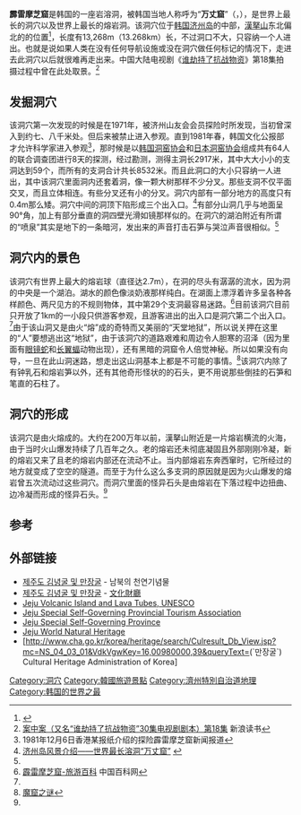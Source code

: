 {{coord|33.5282|126.7701|type:landmark_region:KR|display=title}}
{{Infobox Korean settlement
| title       = 霹雷摩芝窟/万丈窟<br>Manjanggul
|img =Byokro.jpg
| context     = south
| hangul = 만장굴
| hanja  = 萬丈窟
| rr     = Manjang-gul
| mr     = Manjanggul
}}

'''霹雷摩芝窟'''是韩国的一座岩溶洞，被韩国当地人称呼为“'''万丈窟'''”（{{lang-ko|만장굴/萬丈窟}}，{{lang-en|Manjanggul}}），是世界上最长的洞穴以及世界上最长的熔岩洞。该洞穴位于[[韩国|韩国]][[济州岛|济州岛]]的中部，[[漢拏山|漢拏山]]东北偏北的的位置<ref>{{Cite web |url=http://www.hijeju.or.kr/english/jejuinfo/dongbu_focus.html |title=Jeju Special Self-Governing Privincial Tourism Association - East Jeju Tour |accessdate=2013-06-03 |archive-date=2013-07-15 |archive-url=https://web.archive.org/web/20130715224036/http://www.hijeju.or.kr/english/jejuinfo/dongbu_focus.html |dead-url=yes }}</ref>，长度有13,268m（13.268km）长，不过洞口不大，只容纳一个人进出。也就是说如果人类在没有任何导航设施或没在洞穴做任何标记的情况下，走进去此洞穴以后就很难再走出来。中国大陆电视剧《[[谁劫持了抗战物资|谁劫持了抗战物资]]》第18集拍摄过程中曾在此处取景。<ref name="谁劫持了抗战物资">[http://vip.book.sina.com.cn/book/chapter_135553_103449.html 案中案（又名“谁劫持了抗战物资”30集电视剧剧本）第18集] {{Wayback|url=http://vip.book.sina.com.cn/book/chapter_135553_103449.html |date=20180523173554 }} 新浪读书</ref>

==发掘洞穴==
该洞穴第一次发现的时候是在1971年，被济州山友会会员探险时所发现，当初曾深入到约七、八千米处。但后来被禁止进入参观。直到1981年春，韩国文化公报部才允许科学家进入参观<ref>1981年12月6日香港某报纸介绍的探险霹雷摩芝窟新闻报道</ref>，那时候是以[[韩国洞窑协会|韩国洞窑协会]]和[[日本洞窑协会|日本洞窑协会]]组成共有64人的联合调查团进行8天的探测，经过勘测，测得主洞长2917米，其中大大小小的支洞达到59个，而所有的支洞合计共长8532米。而且此洞口的大小只容纳一人进出，其中该洞穴里面洞内还套着洞，像一颗大树那样不少分叉。那些支洞不仅平面交叉，而且立体相连。有些分叉还有小的分叉。洞穴内部有一部分地方的高度只有0.4m那么矮。洞穴中间的洞顶下陷形成三个出入口。<ref name="济州岛万丈窟">[http://www.apollo.cn/News/Details/3348 济州岛风景介绍——世界最长溶洞“万丈窟”] {{webarchive|url=https://web.archive.org/web/20130926033208/http://apollo.cn/News/Details/3348 |date=2013-09-26 }}</ref>有部分山洞几乎与地面呈90°角，加上有部分垂直的洞四壁光滑如镜那样似的。在洞穴的湖泊附近有所谓的“喷泉”其实是地下的一条暗河，发出来的声音打击石笋与哭泣声音很相似。<ref name="谁劫持了抗战物资"/>

==洞穴内的景色==
该洞穴有世界上最大的熔岩球（直径达2.7m），在洞的尽头有潺潺的流水，因为洞的中央是一个湖泊。湖水的颜色像淡奶液那样纯白。在湖面上漂浮着许多呈各种各样颜色、两尺见方的不规则物体，其中第29个支洞最容易迷路。<ref name="中国百科网">[http://www.chinabaike.com/article/316/tour/2007/20071107624436.html 霹雷摩芝窟-旅游百科]{{Dead link|date=2020年1月 |bot=InternetArchiveBot |fix-attempted=yes }} 中国百科网</ref>目前该洞穴目前只开放了1km的一小段只供游客参观，且游客进出的出入口是洞穴第二个出入口。<ref name="济州岛万丈窟"/>由于该山洞又是由火“熔”成的奇特而又美丽的“天堂地狱”，所以说关押在这里的“人”要想逃出这“地狱”，由于该洞穴的道路艰难和周边令人胆寒的沼泽（因为里面有[[眼镜蛇|眼镜蛇]]和[[长翼蝠|长翼蝠]]动物出现），还有黑暗的洞窟令人倍觉神秘。所以如果没有向导，一旦在此山洞迷路，想走出这山洞基本上都是不可能的事情。<ref>[http://www.dzxsw.net/book/79125/80775.html  魔窟之谜]</ref>该洞穴内除了有钟乳石和熔岩笋以外，还有其他奇形怪状的的石头，更不用说那些倒挂的石笋和笔直的石柱了。

==洞穴的形成==
该洞穴是由火熔成的。大约在200万年以前，漢拏山附近是一片熔岩横流的火海，由于当时火山爆发持续了几百年之久。老的熔岩还未彻底凝固且外部刚刚冷凝，新的熔岩又来了且老的熔岩内部还在流动不止。当内部熔岩东奔西窜时，它所经过的地方就变成了空空的隧道。而至于为什么这么多支洞的原因就是因为火山爆发的熔岩曾五次流动过这些洞穴。而洞穴里面的怪异石头是由熔岩在下落过程中边扭曲、边冷凝而形成的怪异石头。<ref name="中国百科网"/>

==参考==
{{reflist}}

==外部链接==
* [http://nm.nktech.net/cont/natural_v.jsp?nat_id=NM-SK098&nation=S 제주도 김녕굴 및 만장굴] {{Wayback|url=http://nm.nktech.net/cont/natural_v.jsp?nat_id=NM-SK098&nation=S |date=20160304221347 }} - 남북의 천연기념물
* [http://www.ocp.go.kr:9000/n_dasencgi/full.cgi?v_db=1&v_disp_type=2&v_doc_no=2642 제주도 김녕굴 및 만장굴] {{Wayback|url=http://www.ocp.go.kr:9000/n_dasencgi/full.cgi?v_db=1&v_disp_type=2&v_doc_no=2642 |date=20071026032829 }} - [[文化財廳|文化財廳]]
*[http://whc.unesco.org/en/list/1264 Jeju Volcanic Island and Lava Tubes, UNESCO] {{Wayback|url=http://whc.unesco.org/en/list/1264 |date=20181226003949 }}
*[https://web.archive.org/web/20110901184418/http://www.hijeju.or.kr/english/main.html Jeju Special Self-Governing Provincial Tourism Association]
*[https://archive.is/20130218215028/http://cyber.jeju.go.kr/contents/index.php?mid=0105&cat=TUTUTU04&act=detail&seq=50105 Jeju Special Self-Governing Province]
*[https://web.archive.org/web/20130728125742/http://jejuwnh.jeju.go.kr/english.php Jeju World Natural Heritage]
*[http://www.cha.go.kr/korea/heritage/search/Culresult_Db_View.jsp?mc=NS_04_03_01&VdkVgwKey=16,00980000,39&queryText=(`만장굴`) Cultural Heritage Administration of Korea] {{Wayback|url=http://www.cha.go.kr/korea/heritage/search/Culresult_Db_View.jsp?mc=NS_04_03_01&VdkVgwKey=16%2C00980000%2C39&queryText=%28%60%EB%A7%8C%EC%9E%A5%EA%B5%B4%60%29 |date=20160304035608 }}

[[Category:洞穴|Category:洞穴]]
[[Category:韓國旅遊景點|Category:韓國旅遊景點]]
[[Category:濟州特別自治道地理|Category:濟州特別自治道地理]]
[[Category:韩国的世界之最|Category:韩国的世界之最]]